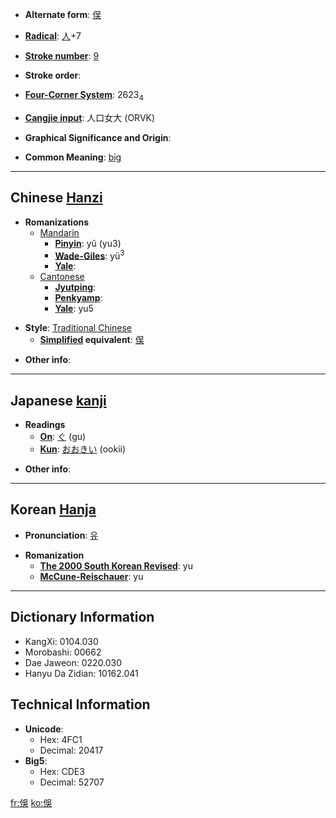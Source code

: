 * '''Alternate form''': [[俣]]

* '''[[Wiktionary:Chinese radical index| Radical]]''': [[Wiktionary:Chinese radical index 人|人]]+7

* '''[[Wiktionary:Chinese total strokes index|Stroke number]]''': [[Wiktionary:Chinese total strokes index 9|9]]

* '''Stroke order''': 

* '''[[Wiktionary:Chinese four corner index|Four-Corner System]]''': 2623<sub>4</sub>

* '''[[Wiktionary:Chinese Cangjie index|Cangjie input]]''': 人口女大 (ORVK)

* '''Graphical Significance and Origin''': 

* '''Common Meaning''': [[big]]

----

== Chinese [[Hanzi]] ==

* '''Romanizations'''
** [[Mandarin]]
*** '''[[Pinyin]]''': yǔ (yu3)
*** '''[[Wade-Giles]]''': yü<sup>3</sup>
*** '''[[Yale]]''': 
**[[Cantonese]]
***'''[[Jyutping]]''':
***'''[[Penkyamp]]''': 
***'''[[Yale]]''': yu5

* '''Style''': [[Traditional Chinese]] 
** '''[[Simplified Chinese|Simplified]] equivalent''': [[俣]]

* '''Other info''': 

----

== Japanese [[kanji]] ==

* '''Readings'''
** '''[[On]]''': [[ぐ]] (gu)
** '''[[Kun]]''': [[おおきい]] (ookii)

* '''Other info''':  

----

== Korean [[Hanja]] ==

* '''Pronunciation''': [[유]]

* '''Romanization'''
** '''[[The 2000 South Korean Revised Romanization|The 2000 South Korean Revised]]''': yu
** '''[[McCune-Reischauer]]''': yu

----

== Dictionary Information ==

* KangXi: 0104.030
* Morobashi: 00662
* Dae Jaweon: 0220.030
* Hanyu Da Zidian: 10162.041

== Technical Information ==

* '''Unicode''':
** Hex: 4FC1
** Decimal: 20417
* '''Big5''':
** Hex: CDE3
** Decimal: 52707

[[fr:俁]]
[[ko:俁]]